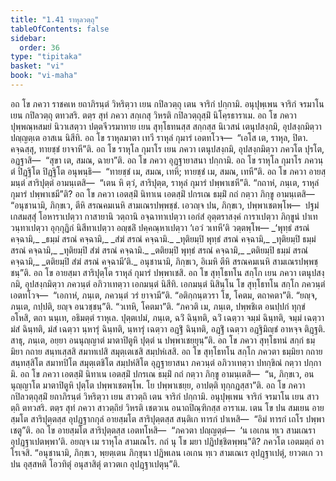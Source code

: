 ```yaml
---
title: "1.41 ราหุลวตฺถุ"
tableOfContents: false
sidebar:
  order: 36
type: "tipitaka"
basket: "vi"
book: "vi-maha"
---
```



<DynamicBreadcrumb />

<Division number="105" book="vi-maha">

<Paragraph number="465" book="vi-maha">
อถ โข ภควา ราชคเห ยถาภิรนฺตํ วิหริตฺวา เยน กปิลวตฺถุ เตน จาริกํ ปกฺกามิ. อนุปุพฺเพน จาริกํ จรมาโน เยน กปิลวตฺถุ ตทวสริ. ตตฺร สุทํ ภควา สกฺเกสุ วิหรติ กปิลวตฺถุสฺมิํ นิโคฺรธาราเม. อถ โข ภควา ปุพฺพณฺหสมยํ นิวาเสตฺวา ปตฺตจีวรมาทาย เยน สุทฺโธทนสฺส สกฺกสฺส นิเวสนํ เตนุปสงฺกมิ, อุปสงฺกมิตฺวา ปญฺญตฺเต อาสเน นิสีทิ. อถ โข ราหุลมาตา เทวี ราหุลํ กุมารํ เอตทโวจ—  “เอโส เต, ราหุล, ปิตา. คจฺฉสฺสุ, ทายชฺชํ ยาจาหี”ติ. อถ โข ราหุโล กุมาโร เยน ภควา เตนุปสงฺกมิ, อุปสงฺกมิตฺวา ภควโต ปุรโต, อฏฺฐาสิ—  “สุขา เต, สมณ, ฉายา”ติ. อถ โข ภควา อุฏฺฐายาสนา ปกฺกามิ. อถ โข ราหุโล กุมาโร ภควนฺตํ ปิฏฺฐิโต ปิฏฺฐิโต อนุพนฺธิ—  “ทายชฺชํ เม, สมณ, เทหิ; ทายชฺชํ เม, สมณ, เทหี”ติ. อถ โข ภควา อายสฺมนฺตํ สาริปุตฺตํ อามนฺเตสิ—  “เตน หิ ตฺวํ, สาริปุตฺต, ราหุลํ กุมารํ ปพฺพาเชหี”ติ. “กถาหํ, ภนฺเต, ราหุลํ กุมารํ ปพฺพาเชมี”ติ?
</Paragraph>

<Paragraph number="466" book="vi-maha">
อถ โข ภควา เอตสฺมิํ นิทาเน เอตสฺมิํ ปกรเณ ธมฺมิํ กถํ กตฺวา ภิกฺขู อามนฺเตสิ—  “อนุชานามิ, ภิกฺขเว, ตีหิ สรณคมเนหิ สามเณรปพฺพชฺชํ. เอวญฺจ ปน, ภิกฺขเว, ปพฺพาเชตพฺโพ—  ปฐมํ เกสมสฺสุํ โอหาราเปตฺวา กาสายานิ วตฺถานิ อจฺฉาทาเปตฺวา เอกํสํ อุตฺตราสงฺคํ การาเปตฺวา ภิกฺขูนํ ปาเท วนฺทาเปตฺวา อุกฺกุฏิกํ นิสีทาเปตฺวา อญฺชลิํ ปคฺคณฺหาเปตฺวา ‘เอวํ วเทหี’ติ วตฺตพฺโพ—
</Paragraph>

<Paragraph number="467" type="verses" book="vi-maha">
_‘พุทฺธํ สรณํ คจฺฉามิ,_  
_ธมฺมํ สรณํ คจฺฉามิ,_  
_สํฆํ สรณํ คจฺฉามิ._  

</Paragraph>

<Paragraph number="468" type="verses" book="vi-maha">
_ทุติยมฺปิ พุทฺธํ สรณํ คจฺฉามิ,_  
_ทุติยมฺปิ ธมฺมํ สรณํ คจฺฉามิ,_  
_ทุติยมฺปิ สํฆํ สรณํ คจฺฉามิ._  

</Paragraph>

<Paragraph number="469" type="verses" book="vi-maha">
_ตติยมฺปิ พุทฺธํ สรณํ คจฺฉามิ,_  
_ตติยมฺปิ ธมฺมํ สรณํ คจฺฉามิ,_  
_ตติยมฺปิ สํฆํ สรณํ คจฺฉามี’ติ._  

</Paragraph>

<Paragraph number="470" book="vi-maha">
อนุชานามิ, ภิกฺขเว, อิเมหิ ตีหิ สรณคมเนหิ สามเณรปพฺพชฺชนฺ”ติ. อถ โข อายสฺมา สาริปุตฺโต ราหุลํ กุมารํ ปพฺพาเชสิ.
</Paragraph>

<Paragraph number="471" book="vi-maha">
อถ โข สุทฺโธทโน สกฺโก เยน ภควา เตนุปสงฺกมิ, อุปสงฺกมิตฺวา ภควนฺตํ อภิวาเทตฺวา เอกมนฺตํ นิสีทิ. เอกมนฺตํ นิสินฺโน โข สุทฺโธทโน สกฺโก ภควนฺตํ เอตทโวจ—  “เอกาหํ, ภนฺเต, ภควนฺตํ วรํ ยาจามี”ติ. “อติกฺกนฺตวรา โข, โคตม, ตถาคตา”ติ. “ยญฺจ, ภนฺเต, กปฺปติ, ยญฺจ อนวชฺชนฺ”ติ. “วเทหิ, โคตมา”ติ. “ภควติ เม, ภนฺเต, ปพฺพชิเต อนปฺปกํ ทุกฺขํ อโหสิ, ตถา นนฺเท, อธิมตฺตํ ราหุเล. ปุตฺตเปมํ, ภนฺเต, ฉวิํ ฉินฺทติ, ฉวิํ เฉตฺวา จมฺมํ ฉินฺทติ, จมฺมํ เฉตฺวา มํสํ ฉินฺทติ, มํสํ เฉตฺวา นฺหารุํ ฉินฺทติ, นฺหารุํ เฉตฺวา อฏฺฐิํ ฉินฺทติ, อฏฺฐิํ เฉตฺวา อฏฺฐิมิญฺชํ อาหจฺจ ติฏฺฐติ. สาธุ, ภนฺเต, อยฺยา อนนุญฺญาตํ มาตาปิตูหิ ปุตฺตํ น ปพฺพาเชยฺยุนฺ”ติ. อถ โข ภควา สุทฺโธทนํ สกฺกํ ธมฺมิยา กถาย สนฺทเสฺสสิ สมาทเปสิ สมุตฺเตเชสิ สมฺปหํเสสิ. อถ โข สุทฺโธทโน สกฺโก ภควตา ธมฺมิยา กถาย สนฺทสฺสิโต สมาทปิโต สมุตฺเตชิโต สมฺปหํสิโต อุฏฺฐายาสนา ภควนฺตํ อภิวาเทตฺวา ปทกฺขิณํ กตฺวา ปกฺกามิ. อถ โข ภควา เอตสฺมิํ นิทาเน เอตสฺมิํ ปกรเณ ธมฺมิํ กถํ กตฺวา ภิกฺขู อามนฺเตสิ—  “น, ภิกฺขเว, อนนุญฺญาโต มาตาปิตูหิ ปุตฺโต ปพฺพาเชตพฺโพ. โย ปพฺพาเชยฺย, อาปตฺติ ทุกฺกฏสฺสา”ติ.
</Paragraph>

<Paragraph number="472" book="vi-maha">
อถ โข ภควา กปิลวตฺถุสฺมิํ ยถาภิรนฺตํ วิหริตฺวา เยน สาวตฺถิ เตน จาริกํ ปกฺกามิ. อนุปุพฺเพน จาริกํ จรมาโน เยน สาวตฺถิ ตทวสริ. ตตฺร สุทํ ภควา สาวตฺถิยํ วิหรติ เชตวเน อนาถปิณฺฑิกสฺส อาราเม. เตน โข ปน สมเยน อายสฺมโต สาริปุตฺตสฺส อุปฏฺฐากกุลํ อายสฺมโต สาริปุตฺตสฺส สนฺติเก ทารกํ ปาเหสิ—  “อิมํ ทารกํ เถโร ปพฺพาเชตู”ติ. อถ โข อายสฺมโต สาริปุตฺตสฺส เอตทโหสิ—  “ภควตา ปญฺญตฺตํ—  ‘น เอเกน ทฺเว สามเณรา อุปฏฺฐาเปตพฺพา’ติ. อยญฺจ เม ราหุโล สามเณโร. กถํ นุ โข มยา ปฏิปชฺชิตพฺพนฺ”ติ? ภควโต เอตมตฺถํ อาโรเจสิ. “อนุชานามิ, ภิกฺขเว, พฺยตฺเตน ภิกฺขุนา ปฏิพเลน เอเกน ทฺเว สามเณเร อุปฏฺฐาเปตุํ, ยาวตเก วา ปน อุสฺสหติ โอวทิตุํ อนุสาสิตุํ ตาวตเก อุปฏฺฐาเปตุนฺ”ติ.
</Paragraph>
</Division>